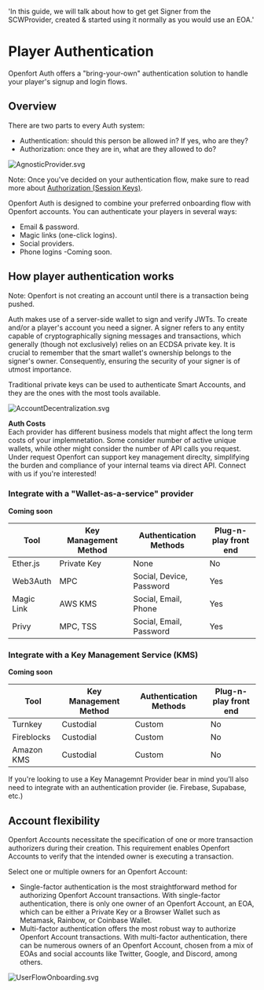   'In this guide, we will talk about how to get get Signer from the SCWProvider, created & started using it normally as you would use an EOA.'

# Player Authentication

Openfort Auth offers a "bring-your-own" authentication solution to handle your player's signup and login flows. 

## Overview

There are two parts to every Auth system:

- Authentication: should this person be allowed in? If yes, who are they?
- Authorization: once they are in, what are they allowed to do?

![AgnosticProvider.svg](https://blog-cms.openfort.xyz/uploads/Agnostic_Provider_a34834ab91.svg)

Note: Once you've decided on your authentication flow, make sure to read more about [Authorization (Session Keys)](/session-keys).

Openfort Auth is designed to combine your preferred onboarding flow with Openfort accounts. You can authenticate your players in several ways:

- Email & password.
- Magic links (one-click logins).
- Social providers.
- Phone logins -Coming soon.

## How player authentication works

Note: Openfort is not creating an account until there is a transaction being pushed. 

Auth makes use of a server-side wallet to sign and verify JWTs. To create and/or a player's account you need a signer. A signer refers to any entity capable of cryptographically signing messages and transactions, which generally (though not exclusively) relies on an ECDSA private key. It is crucial to remember that the smart wallet's ownership belongs to the signer's owner. Consequently, ensuring the security of your signer is of utmost importance.

Traditional private keys can be used to authenticate Smart Accounts, and they are the ones with the most tools available. 

![AccountDecentralization.svg](https://blog-cms.openfort.xyz/uploads/Account_Decentralization_39a5c97ad7.svg)

<Note>
  <strong>Auth Costs </strong>
  <br /> Each provider has different business models that might affect the long term costs of your implemnetation. Some consider number of active unique wallets, while other might consider the number of API calls you request.
  Under request Openfort can support key management direclty, simplifying the burden and compliance of your internal teams via direct API. Connect with us if you're interested!
</Note>

### Integrate with a "Wallet-as-a-service" provider

<Note>
  <strong>Coming soon </strong>
</Note>

 <div
className='relative'
style={{position:"relative"}}
>

  <table>
    <thead>
      <tr>
        <th className='px-4 uppercase text-xs font-semibold text-gray-500' style={{ width: '16%' }}>Tool </th>
        <th className='uppercase text-xs font-semibold text-gray-500' style={{ width: '30%' }}>Key Management Method </th>
        <th className='uppercase text-xs font-semibold text-gray-500' style={{ width: '30%' }}>Authentication Methods</th>
        <th className='uppercase text-xs font-semibold text-gray-500' style={{ width: '351px' }}>Plug-n-play front end</th>
      </tr>
    </thead>
    <tbody>
      <tr className='bg-gray-50 dark:bg-white/2.5 w-full'>
        <td className='px-4 h-full'>Ether.js</td>
        <td className='px-4 h-full'>Private Key</td>
        <td className='px-4 h-full'>None</td>
        <td className='px-4 h-full'>No</td>
      </tr>
      <tr className='bg-gray-50 dark:bg-white/2.5 w-full'>
        <td className='px-4 h-full'>Web3Auth</td>
        <td className='px-4 h-full'>MPC</td>
        <td className='px-4 h-full'>Social, Device, Password</td>
        <td className='px-4 h-full'>Yes</td>
      </tr>
      <tr className='bg-gray-50 dark:bg-white/2.5 w-full'>
        <td className='px-4 h-full'>Magic Link</td>
        <td className='px-4 h-full'>AWS KMS</td>
        <td className='px-4 h-full'>Social, Email, Phone</td>
        <td className='px-4 h-full'>Yes</td>
      </tr>
      <tr className='bg-gray-50 dark:bg-white/2.5 w-full'>
        <td className='px-4 h-full'>Privy</td>
        <td className='px-4 h-full'>MPC, TSS</td>
        <td className='px-4 h-full'>Social, Email, Password</td>
        <td className='px-4 h-full'>Yes</td>
      </tr>
    </tbody>

  </table>
</div>

### Integrate with a Key Management Service (KMS)

<Note>
  <strong>Coming soon </strong>
</Note>


<div
className='relative'
style={{position:"relative"}}
>

  <table>
     <thead>
      <tr>
        <th className='px-4 uppercase text-xs font-semibold text-gray-500' style={{ width: '16%' }}>Tool </th>
        <th className='uppercase text-xs font-semibold text-gray-500' style={{ width: '30%' }}>Key Management Method </th>
        <th className='uppercase text-xs font-semibold text-gray-500' style={{ width: '30%' }}>Authentication Methods</th>
        <th className='uppercase text-xs font-semibold text-gray-500' style={{ width: '351px' }}>Plug-n-play front end</th>
      </tr>
    </thead>
    <tbody>
      <tr className='bg-gray-50 dark:bg-white/2.5 w-full'>
        <td className='px-4 h-full'>Turnkey</td>
        <td className='px-4 h-full'>Custodial</td>
        <td className='px-4 h-full'>Custom</td>
        <td className='px-4 h-full'>No</td>
      </tr>
      <tr className='bg-gray-50 dark:bg-white/2.5 w-full'>
        <td className='px-4 h-full'>Fireblocks</td>
        <td className='px-4 h-full'>Custodial</td>
        <td className='px-4 h-full'>Custom</td>
        <td className='px-4 h-full'>No</td>
      </tr>
      <tr className='bg-gray-50 dark:bg-white/2.5 w-full'>
        <td className='px-4 h-full'>Amazon KMS</td>
        <td className='px-4 h-full'>Custodial</td>
        <td className='px-4 h-full'>Custom</td>
        <td className='px-4 h-full'>No</td>
      </tr>
    </tbody> 

  </table>
</div>

If you're looking to use a Key Managemnt Provider bear in mind you'll also need to integrate with an authentication provider (ie. Firebase, Supabase, etc.)

## Account flexibility

Openfort Accounts necessitate the specification of one or more transaction authorizers during their creation. This requirement enables Openfort Accounts to verify that the intended owner is executing a transaction.

Select one or multiple owners for an Openfort Account:

- Single-factor authentication is the most straightforward method for authorizing Openfort Account transactions. With single-factor authentication, there is only one owner of an Openfort Account, an EOA, which can be either a Private Key or a Browser Wallet such as Metamask, Rainbow, or Coinbase Wallet.
- Multi-factor authentication offers the most robust way to authorize Openfort Account transactions. With multi-factor authentication, there can be numerous owners of an Openfort Account, chosen from a mix of EOAs and social accounts like Twitter, Google, and Discord, among others.

![UserFlowOnboarding.svg](https://blog-cms.openfort.xyz/uploads/User_Flow_Onboarding_5eb02a5945.svg)

